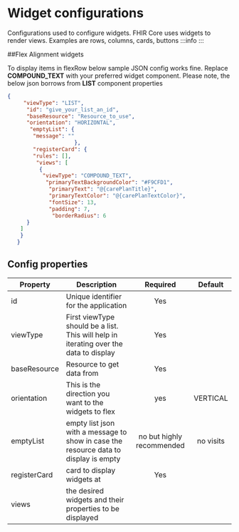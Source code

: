 # Widget configurations

Configurations used to configure widgets. FHIR Core uses widgets to render views. Examples are rows, columns, cards, buttons
:::info
:::

##Flex Alignment widgets

To display items in flexRow below sample JSON config works fine. Replace **COMPOUND_TEXT** with your preferred widget component. Please note, the below json borrows from **LIST** component properties

``` json
{
     "viewType": "LIST",
      "id": "give_your_list_an_id",
      "baseResource": "Resource_to_use",
      "orientation": "HORIZONTAL",
       "emptyList": {
        "message": ""
                     },
        "registerCard": {
        "rules": [],
         "views": [
          {
           "viewType": "COMPOUND_TEXT",
            "primaryTextBackgroundColor": "#F9CFD1",
             "primaryText": "@{carePlanTitle}",
             "primaryTextColor": "@{carePlanTextColor}",
             "fontSize": 13,
             "padding": 7,
              "borderRadius": 6
      }
    ]
    }
   }
 ```


## Config properties

|Property | Description | Required | Default |
|--|--|:--:|:--:|
id | Unique identifier for the application | Yes | |
viewType | First viewType should be a list. This will help in iterating over the data to display | Yes | |
baseResource | Resource to get data from  | Yes | |
orientation | This is the direction you want to the widgets to flex | yes | VERTICAL |
emptyList | empty list json with a message to show in case the resource data to display is empty | no but highly recommended | no visits |
registerCard | card to display widgets at | Yes |  |
views | the desired widgets and their properties to be displayed | | |